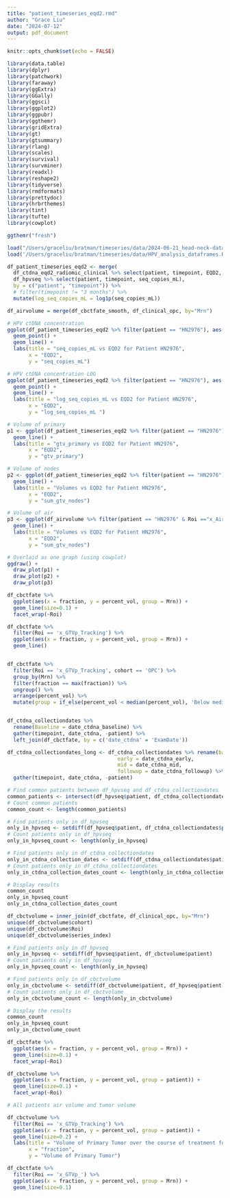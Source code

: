 ```yaml
---
title: "patient_timeseries_eqd2.rmd"
author: "Grace Liu"
date: "2024-07-12"
output: pdf_document
---
```


```r
knitr::opts_chunk$set(echo = FALSE)
```


```r

library(data.table)
library(dplyr)
library(patchwork)
library(faraway)
library(ggExtra)
library(GGally)
library(ggsci)
library(ggplot2)
library(ggpubr)
library(ggthemr)
library(gridExtra)
library(gt)
library(gtsummary)
library(rlang)
library(scales)
library(survival)
library(survminer)
library(readxl)
library(reshape2)
library(tidyverse)
library(rmdformats)
library(prettydoc)
library(hrbrthemes)
library(tint)
library(tufte)
library(cowplot)

ggthemr("fresh")

load("/Users/graceliu/bratman/timeseries/data/2024-06-21_head-neck-dataframes.Rdata")
load('/Users/graceliu/bratman/timeseries/data/HPV_analysis_dataframes.Rdata')

```



```r

df_patient_timeseries_eqd2 <- merge(
  df_ctdna_eqd2_radiomic_clinical %>% select(patient, timepoint, EQD2, gtv_primary, sum_gtv_nodes),
  df_hpvseq %>% select(patient, timepoint, seq_copies_mL),
  by = c("patient", "timepoint")) %>%
  # filter(timepoint != "3 months") %>%
  mutate(log_seq_copies_mL = log1p(seq_copies_mL))

df_airvolume = merge(df_cbctfate_smooth, df_clinical_opc, by="Mrn")

```


```r

# HPV ctDNA concentration 
ggplot(df_patient_timeseries_eqd2 %>% filter(patient == "HN2976"), aes(x = EQD2, y = seq_copies_mL)) +
  geom_point() +
  geom_line() +
  labs(title = "seq_copies_mL vs EQD2 for Patient HN2976",
       x = "EQD2",
       y = "seq_copies_mL")

# HPV ctDNA concentration LOG 
ggplot(df_patient_timeseries_eqd2 %>% filter(patient == "HN2976"), aes(x = EQD2, y = log_seq_copies_mL)) +
  geom_point() +
  geom_line() +
  labs(title = "log_seq_copies_mL vs EQD2 for Patient HN2976",
       x = "EQD2",
       y = "log_seq_copies_mL ")

# Volume of primary
p1 <- ggplot(df_patient_timeseries_eqd2 %>% filter(patient == "HN2976"), aes(x = EQD2, y = gtv_primary)) +
  geom_line() +
  labs(title = "gtv_primary vs EQD2 for Patient HN2976",
       x = "EQD2",
       y = "gtv_primary")

# Volume of nodes
p2 <- ggplot(df_patient_timeseries_eqd2 %>% filter(patient == "HN2976"), aes(x = EQD2, y = sum_gtv_nodes)) +
  geom_line() +
  labs(title = "Volumes vs EQD2 for Patient HN2976",
       x = "EQD2",
       y = "sum_gtv_nodes")

# Volume of air 
p3 <- ggplot(df_airvolume %>% filter(patient == "HN2976" & Roi =="x_Air_GTVp_Expanded05"), aes(x = fraction, y = smoothed_normalized)) + 
  geom_line() + 
  labs(title = "Volumes vs EQD2 for Patient HN2976",
       x = "EQD2",
       y = "sum_gtv_nodes")

# Overlaid as one graph (using cowplot)
ggdraw() +
  draw_plot(p1) +
  draw_plot(p2) +
  draw_plot(p3)

```


```r
df_cbctfate %>%
  ggplot(aes(x = fraction, y = percent_vol, group = Mrn)) +
  geom_line(size=0.1) +
  facet_wrap(~Roi)

df_cbctfate %>%
  filter(Roi == 'x_GTVp_Tracking') %>%
  ggplot(aes(x = fraction, y = percent_vol, group = Mrn)) +
  geom_line() 


df_cbctfate %>%
  filter(Roi == 'x_GTVp_Tracking', cohort == 'OPC') %>%
  group_by(Mrn) %>%
  filter(fraction == max(fraction)) %>%
  ungroup() %>%
  arrange(percent_vol) %>%
  mutate(group = if_else(percent_vol < median(percent_vol), 'Below median', 'Above median'))


df_ctdna_collectiondates %>% 
  rename(Baseline = date_ctdna_baseline) %>% 
  gather(timepoint, date_ctdna, -patient) %>% 
  left_join(df_cbctfate, by = c('date_ctdna' = 'ExamDate'))
```



```r

df_ctdna_collectiondates_long <- df_ctdna_collectiondates %>% rename(baseline = date_ctdna_baseline,
                                    early = date_ctdna_early, 
                                    mid = date_ctdna_mid,
                                    followup = date_ctdna_followup) %>%
  gather(timepoint, date_ctdna, -patient)

```



```r

# Find common patients between df_hpvseq and df_ctdna_collectiondates
common_patients <- intersect(df_hpvseq$patient, df_ctdna_collectiondates$patient)
# Count common patients
common_count <- length(common_patients)

# Find patients only in df_hpvseq
only_in_hpvseq <- setdiff(df_hpvseq$patient, df_ctdna_collectiondates$patient)
# Count patients only in df_hpvseq
only_in_hpvseq_count <- length(only_in_hpvseq)

# Find patients only in df_ctdna_collectiondates
only_in_ctdna_collection_dates <- setdiff(df_ctdna_collectiondates$patient, df_hpvseq$patient)
# Count patients only in df_ctdna_collectiondates
only_in_ctdna_collection_dates_count <- length(only_in_ctdna_collection_dates)

# Display results
common_count
only_in_hpvseq_count
only_in_ctdna_collection_dates_count

```


```r

df_cbctvolume = inner_join(df_cbctfate, df_clinical_opc, by="Mrn")
unique(df_cbctvolume$cohort)
unique(df_cbctvolume$Roi)
unique(df_cbctvolume$series_index)


```

```r

# Find patients only in df_hpvseq
only_in_hpvseq <- setdiff(df_hpvseq$patient, df_cbctvolume$patient)
# Count patients only in df_hpvseq
only_in_hpvseq_count <- length(only_in_hpvseq)

# Find patients only in df_cbctvolume
only_in_cbctvolume <- setdiff(df_cbctvolume$patient, df_hpvseq$patient)
# Count patients only in df_cbctvolume
only_in_cbctvolume_count <- length(only_in_cbctvolume)

# Display the results
common_count
only_in_hpvseq_count
only_in_cbctvolume_count

```




```r

df_cbctfate %>%
  ggplot(aes(x = fraction, y = percent_vol, group = Mrn)) +
  geom_line(size=0.1) +
  facet_wrap(~Roi)

df_cbctvolume %>%
  ggplot(aes(x = fraction, y = percent_vol, group = patient)) +
  geom_line(size=0.1) +
  facet_wrap(~Roi)

```


```r

# All patients air volume and tumor volume 

df_cbctvolume %>%
  filter(Roi == 'x_GTVp_Tracking') %>%
  ggplot(aes(x = fraction, y = percent_vol, group = patient)) +
  geom_line(size=0.2) +
  labs(title = "Volume of Primary Tumor over the course of treatment for all patients",
       x = "fraction",
       y = "Volume of Primary Tumor")

df_cbctfate %>%
  filter(Roi == 'x_GTVp_') %>%
  ggplot(aes(x = fraction, y = percent_vol, group = Mrn)) +
  geom_line(size=0.1) 

```













